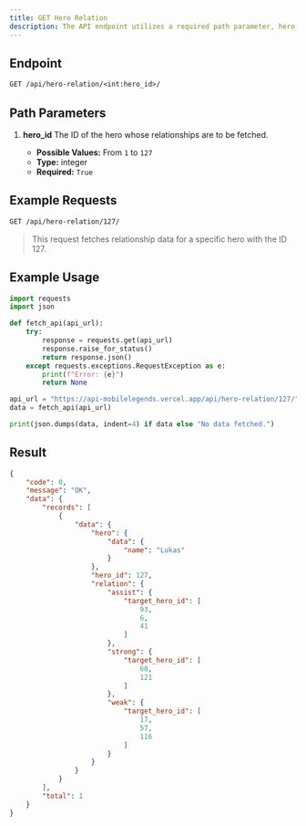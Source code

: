 ```yaml
---
title: GET Hero Relation
description: The API endpoint utilizes a required path parameter, hero_id, an integer from 1 to 127, to retrieve relationship data for a specific hero. The successful JSON response includes a success code and message, and the data field containing a records array. This array holds an object with the main hero's name, its hero_id, and a relation object. The relation object categorizes the hero's relationships into assist, strong, and weak based on target_hero_id arrays. These arrays hold hero IDs that represent heroes that synergize well, heroes that the main hero is strong against, and heroes that the main hero is weak against, respectively.
---
```


## Endpoint

```txt
GET /api/hero-relation/<int:hero_id>/
```

## Path Parameters

1. **hero_id**
   The ID of the hero whose relationships are to be fetched.

   - **Possible Values:** From `1` to `127`
   - **Type:** integer
   - **Required:** `True`

## Example Requests

```txt
GET /api/hero-relation/127/
```

> This request fetches relationship data for a specific hero with the ID 127.

## Example Usage

```python {13} showLineNumbers
import requests
import json

def fetch_api(api_url):
    try:
        response = requests.get(api_url)
        response.raise_for_status()
        return response.json()
    except requests.exceptions.RequestException as e:
        print(f"Error: {e}")
        return None

api_url = "https://api-mobilelegends.vercel.app/api/hero-relation/127/"
data = fetch_api(api_url)

print(json.dumps(data, indent=4) if data else "No data fetched.")
```

## Result

```json {10} showLineNumbers
{
    "code": 0,
    "message": "OK",
    "data": {
        "records": [
            {
                "data": {
                    "hero": {
                        "data": {
                            "name": "Lukas"
                        }
                    },
                    "hero_id": 127,
                    "relation": {
                        "assist": {
                            "target_hero_id": [
                                93,
                                6,
                                41
                            ]
                        },
                        "strong": {
                            "target_hero_id": [
                                60,
                                121
                            ]
                        },
                        "weak": {
                            "target_hero_id": [
                                17,
                                57,
                                116
                            ]
                        }
                    }
                }
            }
        ],
        "total": 1
    }
}
```